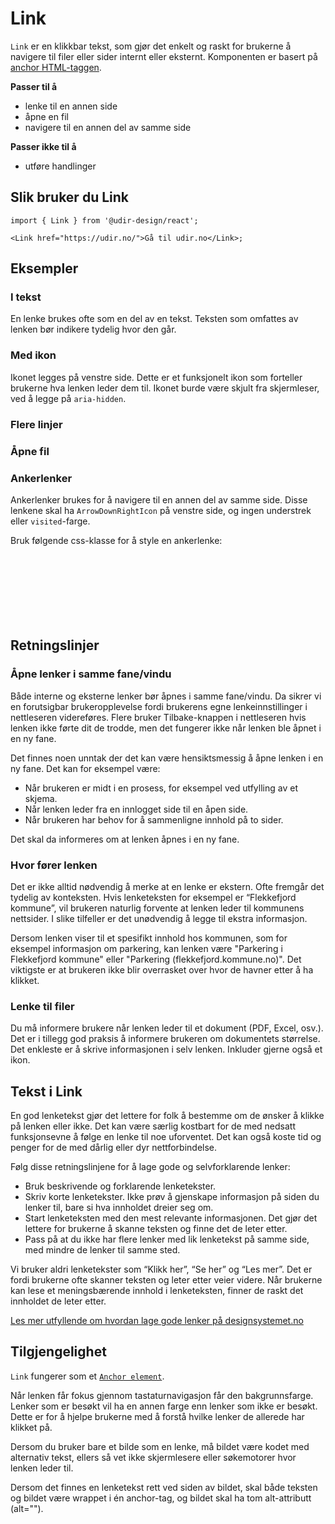 
<Meta of={LinkStories} />

# Link

`Link` er en klikkbar tekst,
som gjør det enkelt og raskt for brukerne å navigere til filer eller sider internt eller eksternt.
Komponenten er basert på [anchor HTML-taggen](https://developer.mozilla.org/en-US/docs/Web/HTML/Element/a).

**Passer til å**

- lenke til en annen side
- åpne en fil
- navigere til en annen del av samme side

**Passer ikke til å**

- utføre handlinger

## Slik bruker du Link

<Primary />
<Controls />

```tsx
import { Link } from '@udir-design/react';

<Link href="https://udir.no/">Gå til udir.no</Link>;
```

## Eksempler

### I tekst

En lenke brukes ofte som en del av en tekst. Teksten som omfattes av lenken bør indikere tydelig hvor den går.

<Canvas of={LinkStories.InText} />

### Med ikon

Ikonet legges på venstre side. Dette er et funksjonelt ikon som forteller brukerne hva lenken leder dem til.
Ikonet burde være skjult fra skjermleser, ved å legge på `aria-hidden`.

<Canvas of={LinkStories.WithIcon} />

### Flere linjer

<Canvas of={LinkStories.LongLink} />

### Åpne fil

<Canvas of={LinkStories.File} />

### Ankerlenker

Ankerlenker brukes for å navigere til en annen del av samme side. Disse lenkene skal ha `ArrowDownRightIcon` på venstre side, og ingen understrek eller `visited`-farge.

<Canvas of={LinkStories.AnchorLinks} />

Bruk følgende css-klasse for å style en ankerlenke:

```css
.anchor-link {
  --dsc-link-color--visited: var(--dsc-link-color);
  text-decoration-color: transparent;
  &:hover {
    text-decoration-color: var(--dsc-link-color);
  }
}
```

## Retningslinjer

### Åpne lenker i samme fane/vindu

Både interne og eksterne lenker bør åpnes i samme fane/vindu. Da sikrer vi en forutsigbar brukeropplevelse fordi brukerens egne lenkeinnstillinger i nettleseren videreføres. Flere bruker Tilbake-knappen i nettleseren hvis lenken ikke førte dit de trodde, men det fungerer ikke når lenken ble åpnet i en ny fane.

Det finnes noen unntak der det kan være hensiktsmessig å åpne lenken i en ny fane. Det kan for eksempel være:

- Når brukeren er midt i en prosess, for eksempel ved utfylling av et skjema.
- Når lenken leder fra en innlogget side til en åpen side.
- Når brukeren har behov for å sammenligne innhold på to sider.

Det skal da informeres om at lenken åpnes i en ny fane.

### Hvor fører lenken

Det er ikke alltid nødvendig å merke at en lenke er ekstern. Ofte fremgår det tydelig av konteksten. Hvis lenketeksten for eksempel er “Flekkefjord kommune”, vil brukeren naturlig forvente at lenken leder til kommunens nettsider. I slike tilfeller er det unødvendig å legge til ekstra informasjon.

Dersom lenken viser til et spesifikt innhold hos kommunen, som for eksempel informasjon om parkering, kan lenken være "Parkering i Flekkefjord kommune" eller "Parkering (flekkefjord.kommune.no)". Det viktigste er at brukeren ikke blir overrasket over hvor de havner etter å ha klikket.

### Lenke til filer

Du må informere brukere når lenken leder til et dokument (PDF, Excel, osv.). Det er i tillegg god praksis å informere brukeren om dokumentets størrelse. Det enkleste er å skrive informasjonen i selv lenken. Inkluder gjerne også et ikon.

## Tekst i Link

En god lenketekst gjør det lettere for folk å bestemme om de ønsker å klikke på lenken eller ikke. Det kan være særlig kostbart for de med nedsatt funksjonsevne å følge en lenke til noe uforventet.
Det kan også koste tid og penger for de med dårlig eller dyr nettforbindelse.

Følg disse retningslinjene for å lage gode og selvforklarende lenker:

- Bruk beskrivende og forklarende lenketekster.
- Skriv korte lenketekster. Ikke prøv å gjenskape informasjon på siden du lenker til, bare si hva innholdet dreier seg om.
- Start lenketeksten med den mest relevante informasjonen. Det gjør det lettere for brukerne å skanne teksten og finne det de leter etter.
- Pass på at du ikke har flere lenker med lik lenketekst på samme side, med mindre de lenker til samme sted.

Vi bruker aldri lenketekster som “Klikk her”, “Se her” og “Les mer”. Det er fordi brukerne ofte skanner teksten og leter etter veier videre. Når brukerne kan lese et meningsbærende innhold i lenketeksten, finner de raskt det innholdet de leter etter.

[Les mer utfyllende om hvordan lage gode lenker på designsystemet.no](https://www.designsystemet.no/no/patterns/external-links)

## Tilgjengelighet

`Link` fungerer som et [`Anchor element`](https://developer.mozilla.org/en-US/docs/Web/HTML/Reference/Elements/a).

Når lenken får fokus gjennom tastaturnavigasjon får den bakgrunnsfarge.
Lenker som er besøkt vil ha en annen farge enn lenker som ikke er besøkt. Dette er for å hjelpe brukerne med å forstå hvilke lenker de allerede har klikket på.

Dersom du bruker bare et bilde som en lenke, må bildet være kodet med alternativ tekst, ellers så vet ikke skjermlesere eller søkemotorer hvor lenken leder til.

Dersom det finnes en lenketekst rett ved siden av bildet, skal både teksten og bildet være wrappet i én anchor-tag, og bildet skal ha tom alt-attributt (alt="").
